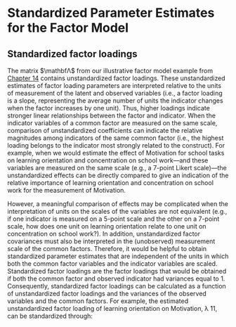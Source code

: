 # Standardized Parameter Estimates for the Factor Model {#Ch15}

## Standardized factor loadings
The matrix $\mathbfΛ$ from our illustrative factor model example from [Chapter 14](#Ch14) contains unstandardized factor loadings. These unstandardized estimates of factor loading parameters are interpreted relative to the units of measurement of the latent and observed variables (i.e., a factor loading is a slope, representing the average number of units the indicator changes when the factor increases by one unit). Thus, higher loadings indicate stronger linear relationships between the factor and indicator. When the indicator variables of a common factor are measured on the same scale, comparison of unstandardized coefficients can indicate the relative magnitudes among indicators of the same common factor (i.e., the highest loading belongs to the indicator most strongly related to the construct). For example, when we would estimate the effect of Motivation for school tasks on learning orientation and concentration on school work—and these variables are measured on the same scale (e.g., a 7-point Likert scale)—the unstandardized effects can be directly compared to give an indication of the relative importance of learning orientation and concentration on school work for the measurement of Motivation. 

However, a meaningful comparison of effects may be complicated when the interpretation of units on the scales of the variables are not equivalent (e.g., if one indicator is measured on a 5-point scale and the other on a 7-point scale, how does one unit on learning orientation relate to one unit on concentration on school work?). In addition, unstandardized factor covariances must also be interpreted in the (unobserved) measurement scale of the common factors. Therefore, it would be helpful to obtain standardized parameter estimates that are independent of the units in which both the common factor variables and the indicator variables are scaled. Standardized factor loadings are the factor loadings that would be obtained if both the common factor and observed indicator had variances equal to 1. Consequently, standardized factor loadings can be calculated as a function of unstandardized factor loadings and the variances of the observed variables and the common factors. For example, the estimated unstandardized factor loading of learning orientation on Motivation, λ ̂11, can be standardized through:
